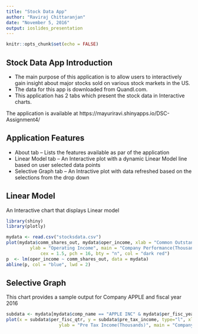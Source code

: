 ---
title: "Stock Data App"
author: "Raviraj Chittaranjan"
date: "November 5, 2016"
output: ioslides_presentation
---

```{r setup, include=FALSE}
knitr::opts_chunk$set(echo = FALSE)
```

## Stock Data App Introduction

- The main purpose of this application is to allow users to interactively gain insight about major stocks sold on various stock markets in the US. 
- The data for this app is downloaded from Quandl.com. 
- This application has 2 tabs which present the stock data in Interactive charts.

The application is available at https://mayuriravi.shinyapps.io/DSC-Assignment4/

## Application Features

- About tab
 --    Lists the features available as par of the application
- Linear Model tab
 --   An Interactive plot with a dynamic Linear Model line based on user selected data points
- Selective Graph tab
 --   An Intractive plot with data refreshed based on the selections from the drop down

## Linear Model
An Interactive chart that displays Linear model
```{r, echo = FALSE, include=FALSE}
library(shiny)
library(plotly)
```

```{r,echo = FALSE}
mydata <- read.csv("stocksdata.csv")
plot(mydata$comm_shares_out, mydata$oper_income, xlab = "Common Outstanding Shares(Thousands)",
         ylab = "Operating Income", main = "Company Performance(Thousands)",
             cex = 1.5, pch = 16, bty = "n", col = "dark red")
p  <- lm(oper_income ~ comm_shares_out, data = mydata)
abline(p, col = "blue", lwd = 2)
```

## Selective Graph
This chart provides a sample output for Company APPLE and fiscal year 2016
```{r, echo = FALSE}
subdata <- mydata[mydata$comp_name == "APPLE INC" & mydata$per_fisc_year == 2016 & mydata$per_type == "Q",]
plot(x = subdata$per_fisc_qtr, y = subdata$pre_tax_income, type="l", xlab = "Quarters",
                    ylab = "Pre Tax Income(Thousands)", main = "Company Pre Tax Income over various quarters for the selected year", cex = 1.5, pch = 16, col = "dark red")

```

